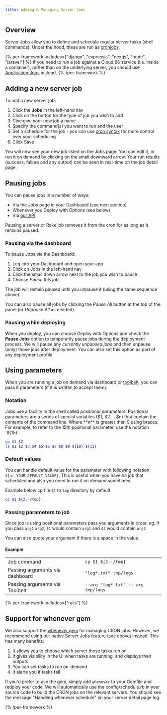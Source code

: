 ```yaml
---
title: Adding & Managing Server Jobs
---
```


## Overview

Server Jobs allow you to define and schedule regular server tasks (shell commands). Under the hood, these are run as [cronjobs](/docs/servers/understanding-cron-syntax).

{% per-framework includes=["django", "expressjs", "nextjs", "node", "laravel"] %}
If you need to run a job against a Cloud 66 service (i.e. inside a container), rather than on the underlying server, you should use [Application Jobs](/docs/servers/docker-tasks) instead.
{% /per-framework %}

## Adding a new server job

To add a new server job: 

1. Click the **Jobs** in the left-hand nav
2. Click on the button for the type of job you wish to add
3. Give give your new job a name
4. Specify the command(s) you want to run and the user
5. Set a schedule for the job - you can use [cron syntax](/docs/servers/understanding-cron-syntax) for more control over your scheduling
6. Click Save

You will now see your new job listed on the Jobs page.  You can edit it, or run it on demand by clicking on the small downward arrow. Your run results (success, failure and any output) can be seen in real-time on the job detail page.

## Pausing jobs

You can pause jobs in a number of ways:

- Via the Jobs page in your Dashboard (see next section)
- Whenever you Deploy with Options (see below)
- Via [our API](https://developers.cloud66.com/#jobs)

Pausing a server or Rake job removes it from the cron for as long as it remains paused.

### Pausing via the dashboard

To pause Jobs via the Dashboard:

1. Log into your Dashboard and open your app
2. Click on Jobs in the left-hand nav
3. Click the small down arrow next to the job you wish to pause
4. Choose *Pause this job*

The job will remain paused until you unpause it (using the same sequence above). 

You can also pause all jobs by clicking the *Pause All* button at the top of the panel (or *Unpause All* as needed).

### Pausing while deploying

When you deploy, you can choose Deploy with Options and check the **Pause Jobs** option to temporarily pause jobs during the deployment process. We will pause any *currently unpaused jobs* and then unpause (only) those jobs after deployment. You can also set this option as part of any deployment profile.

## Using parameters

When you are running a job on demand via dashboard or [toolbelt](/docs/toolbelt/toolbelt#jobs-run), you can pass it parameters (if it is written to accept them).

### Notation

Jobs use a facility in the shell called *positional parameters*. Positional parameters are a series of special variables ($1, $2 ... $n) that contain the contents of the command line. Where **n** is greater than 9 using braces. For example, to refer to the 15th positional parameter, use the notation `${15}`.

```bash
cp $1 $2
ls $1 $2 $3 $4 $5 $6 $7 $8 $9 ${10} ${11}

```

### Default values

You can handle default value for the parameter with following notation: `${n:-YOUR_DEFAULT_VALUE}`. This is useful when you have ha job that scheduled and also you need to run it on demand sometimes.

Example below cp file `$1` to `tmp` directory by default

```bash
cp $1 ${2:-/tmp}
```

### Passing parameters to job

Since job is using positional parameters pass you arguments in order, eg: if you pass `arg1` `arg2`, `$1` would contain `arg1` and `$2` would contain `arg2`

You can also quote your argument if there is a space in the value.

#### Example

|||
|--- |--- |
|Job command|`cp $1 ${2:-/tmp}`|
|Passing arguments via dashboard|`"log*.txt" tmp/logs`|
|Passing arguments via Toolbelt|`--arg "log*.txt" -- arg tmp/logs`|

{% per-framework includes=["rails"] %}

## Support for whenever gem

We also support the [whenever gem](https://github.com/javan/whenever) for managing CRON jobs. However, we recommend using our native Server Jobs feature (see above) instead. This has many benefits:

1. It allows you to choose which server these tasks run on 
2. It gives visibility in the UI when tasks are running, and displays their outputs
3. You can set tasks to run on-demand
4. It alerts you if tasks fail

If you'd prefer to use the gem, simply add `whenever` to your Gemfile and redploy your code. We will automatically use the config/schedule.rb in your source code to build the CRON jobs on the relevant servers. You should see the message "Handling whenever schedule" on your server detail page log.

{% /per-framework %}
